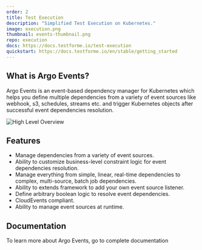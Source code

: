 ```yaml
---
order: 2
title: Test Execution
description: "Simplified Test Execution on Kubernetes."
image: execution.png
thumbnail: events-thumbnail.png
repo: execution
docs: https://docs.testforme.io/test-execution
quickstart: https://docs.testforme.io/en/stable/getting_started
---
```


## What is Argo Events?

Argo Events is an event-based dependency manager for Kubernetes which helps you define multiple dependencies from a variety of event sources like webhook, s3, schedules, streams etc. and trigger Kubernetes objects after successful event dependencies resolution.

![High Level Overview](./argo-events-top-level.png)

## Features

- Manage dependencies from a variety of event sources.
- Ability to customize business-level constraint logic for event dependencies resolution.
- Manage everything from simple, linear, real-time dependencies to complex, multi-source, batch job dependencies.
- Ability to extends framework to add your own event source listener.
- Define arbitrary boolean logic to resolve event dependencies.
- CloudEvents compliant.
- Ability to manage event sources at runtime.

## Documentation

To learn more about Argo Events, go to complete documentation

